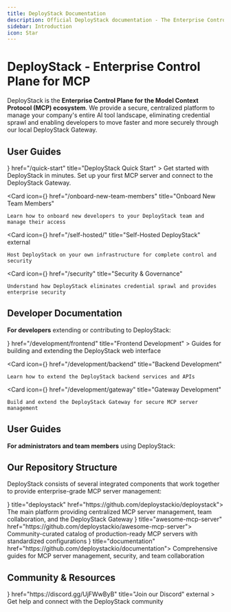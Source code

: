 ```yaml
---
title: DeployStack Documentation
description: Official DeployStack documentation - The Enterprise Control Plane for MCP servers. Secure, centralized management of your organization's AI tool landscape with the DeployStack Gateway.
sidebar: Introduction
icon: Star
---
```



# DeployStack - Enterprise Control Plane for MCP

DeployStack is the **Enterprise Control Plane for the Model Context Protocol (MCP) ecosystem**. We provide a secure, centralized platform to manage your company's entire AI tool landscape, eliminating credential sprawl and enabling developers to move faster and more securely through our local DeployStack Gateway.

## User Guides

<Cards>
  <Card 
    icon={<Terminal />} 
    href="/quick-start" 
    title="DeployStack Quick Start"
  >
    Get started with DeployStack in minutes. Set up your first MCP server and connect to the DeployStack Gateway.
  </Card>

  <Card 
    icon={<Users />} 
    href="/onboard-new-team-members" 
    title="Onboard New Team Members"
  >
    Learn how to onboard new developers to your DeployStack team and manage their access
  </Card>  

  <Card 
    icon={<Server />} 
    href="/self-hosted/" 
    title="Self-Hosted DeployStack"
    external
  >
    Host DeployStack on your own infrastructure for complete control and security
  </Card>  
  
  <Card 
    icon={<Shield />} 
    href="/security" 
    title="Security & Governance"
  >
    Understand how DeployStack eliminates credential sprawl and provides enterprise security
  </Card>
</Cards>

## Developer Documentation

**For developers** extending or contributing to DeployStack:

<Cards>
  <Card 
    icon={<Code2 />} 
    href="/development/frontend" 
    title="Frontend Development"
  >
    Guides for building and extending the DeployStack web interface
  </Card>
  
  <Card 
    icon={<Code2 />} 
    href="/development/backend" 
    title="Backend Development"
  >
    Learn how to extend the DeployStack backend services and APIs
  </Card>
  
  <Card 
    icon={<Plug />} 
    href="/development/gateway" 
    title="Gateway Development"
  >
    Build and extend the DeployStack Gateway for secure MCP server management
  </Card>
</Cards>

## User Guides

**For administrators and team members** using DeployStack:



## Our Repository Structure

DeployStack consists of several integrated components that work together to provide enterprise-grade MCP server management:

<Cards>
<Card icon={<Container className="text-primary" />} title="deploystack" href="https://github.com/deploystackio/deploystack">
The main platform providing centralized MCP server management, team collaboration, and the DeployStack Gateway
</Card>
<Card icon={<BookOpenText className="text-primary" />} title="awesome-mcp-server" href="https://github.com/deploystackio/awesome-mcp-server">
Community-curated catalog of production-ready MCP servers with standardized configurations
</Card>
<Card icon={<FileText className="text-primary" />} title="documentation" href="https://github.com/deploystackio/documentation">
Comprehensive guides for MCP server management, security, and team collaboration
</Card>
</Cards>

## Community & Resources

<Cards>
  <Card 
    icon={<Users />} 
    href="https://discord.gg/UjFWwByB" 
    title="Join our Discord"
    external
  >
    Get help and connect with the DeployStack community
  </Card>

</Cards>
